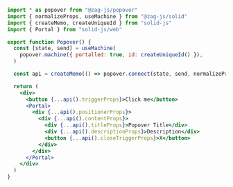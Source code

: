 ```jsx {4,8,16,24}
import * as popover from "@zag-js/popover"
import { normalizeProps, useMachine } from "@zag-js/solid"
import { createMemo, createUniqueId } from "solid-js"
import { Portal } from "solid-js/web"

export function Popover() {
  const [state, send] = useMachine(
    popover.machine({ portalled: true, id: createUniqueId() }),
  )

  const api = createMemo(() => popover.connect(state, send, normalizeProps))

  return (
    <div>
      <button {...api().triggerProps}>Click me</button>
      <Portal>
        <div {...api().positionerProps}>
          <div {...api().contentProps}>
            <div {...api().titleProps}>Popover Title</div>
            <div {...api().descriptionProps}>Description</div>
            <button {...api().closeTriggerProps}>X</button>
          </div>
        </div>
      </Portal>
    </div>
  )
}
```
